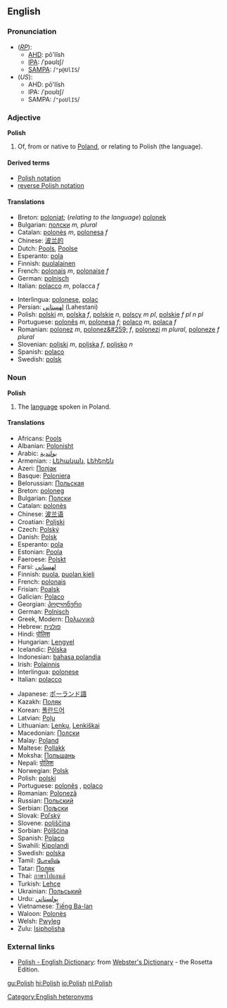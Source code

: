 {{See|polish}}
==English==
===Pronunciation===
*(''[[RP]]''):
**[[AHD]]: pō'lĭsh
**[[IPA]]: /ˈpəʊlɪʃ/
**[[SAMPA]]: /<tt>"p@UlIS</tt>/
*(''US''):
**AHD: pō'lĭsh
**IPA: /ˈpoʊlɪʃ/
**SAMPA: /<tt>"poUlIS</tt>/

===Adjective===
{{wikipedia}}
'''Polish'''

#Of, from or native to [[Poland]], or relating to Polish (the language).

==== Derived terms ====
*[[Polish notation]]
*[[reverse Polish notation]]

====Translations====
{{top}}
*Breton: [[poloniat]]; (''relating to the language'') [[polonek]]
*Bulgarian: [[полски]] ''m, plural''
*Catalan: [[polonès]] ''m'', [[polonesa]] ''f''
*Chinese: [[波兰的]]
*Dutch: [[Pools]], [[Poolse]]
*Esperanto: [[pola]]
*Finnish: [[puolalainen]]
*French: [[polonais]] ''m'', [[polonaise]] ''f''
*German: [[polnisch]]
*Italian: [[polacco]] ''m'', polacca ''f''
{{mid}}
*Interlingua: [[polonese]], [[polac]]
*Persian: [[لهستانی]] (Lahestani)
*Polish: [[polski]] ''m'', [[polska]] ''f'', [[polskie]] ''n'', [[polscy]] ''m pl'', [[polskie]] ''f pl'' ''n pl''
*Portuguese: [[polonês]] ''m'', [[polonesa]] ''f''; [[polaco]] ''m'', [[polaca]] ''f''
*Romanian: [[polonez]] ''m'', [[polonez&#259;]] ''f'', [[polonezi]] ''m plural'', [[poloneze]] ''f plural''
*Slovenian: [[poljski]] ''m'', [[poljska]] ''f'', [[poljsko]] ''n''
*Spanish: [[polaco]]
*Swedish: [[polsk]]
{{bottom}}

===Noun===
'''Polish'''

#The [[language]] spoken in Poland.

====Translations====
{{top}}
*Africans: [[Pools]]
*Albanian: [[Polonisht]]
*Arabic: [[بولندية]]
*Armenian: {{hy}}: [[Լեհական]], [[Լեհերեն]]
*Azeri: [[Полјак]]
*Basque: [[Poloniera]]
*Belorussian: [[Польская]]
*Breton: [[poloneg]] {{m}}
*Bulgarian: [[Полски]]
*Catalan: [[polonès]]
*Chinese: [[波兰语]]
*Croatian: [[Poljski]]
*Czech: [[Polský]]
*Danish: [[Polsk]]
*Esperanto: [[pola]]
*Estonian: [[Poola]]
*Faeroese: [[Polskt]]
*Farsi: [[لهستانى]]
*Finnish: [[puola]], [[puolan kieli]] 
*French: [[polonais]] {{m}}
*Frisian: [[Poalsk]]
*Galician: [[Polaco]]
*Georgian: [[პოლონური]]
*German: [[Polnisch]] {{n}}
*Greek, Modern: [[Πολωνικά]]
*Hebrew: [[פולנית]]
*Hindi: [[पोलिश]]
*Hungarian: [[Lengyel]]
*Icelandic: [[Pólska]]
*Indonesian: [[bahasa polandia]]
*Irish: [[Polainnis]]
*Interlingua: [[polonese]] 
*Italian: [[polacco]]
{{mid}}
*Japanese: [[ポーランド語]]
*Kazakh: [[Поляк]]
*Korean: [[폴란드어]]
*Latvian: [[Poļu]]
*Lithuanian: [[Lenkų]], [[Lenkiškai]]
*Macedonian: [[Полски]]
*Malay: [[Poland]]
*Maltese: [[Pollakk]]
*Moksha: [[Польшань]]
*Nepali: [[पोलिश]]
*Norwegian: [[Polsk]]
*Polish: [[polski]] 
*Portuguese: [[polonês]] {{m}}, [[polaco]] {{m}} 
*Romanian: [[Poloneză]]
*Russian: [[Польский]]
*Serbian: [[Пољски]]
*Slovak: [[Poľský]]
*Slovene: [[poljščina]] {{f}}
*Sorbian: [[Pólšćina]]
*Spanish: [[Polaco]] {{m}}
*Swahili: [[Kipolandi]]
*Swedish: [[polska]]
*Tamil: [[போலிஷ்]]
*Tatar: [[Поляк]]
*Thai: [[ภาษาโปแลนด์]]
*Turkish: [[Lehçe]]
*Ukrainian: [[Польський]]
*Urdu: [[پولستاني]]
*Vietnamese: [[Tiếng Ba-lan]]
*Waloon: [[Polonès]]
*Welsh: [[Pwyleg]]
*Zulu: [[Isipholisha]]
{{bottom}}

=== External links ===
{{Interwiktionary|code=pl}}
*[http://www.websters-online-dictionary.org/definition/Polish-english/ Polish - English Dictionary]: from [http://www.websters-online-dictionary.org/ Webster's Dictionary] - the Rosetta Edition.

[[Category:English heteronyms]]

[[gu:Polish]]
[[hi:Polish]]
[[io:Polish]]
[[nl:Polish]]